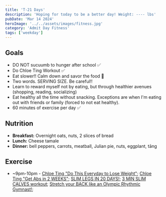 ```yaml
---
title: 'T-21 Days'
description: 'Hoping for today to be a better day! Weight: ---- lbs'
pubDate: 'Mar 14 2024'
heroImage: '../../assets/images/fitness.jpg'
category: 'Admit Day Fitness'
tags: ['weekday']
---
```


## Goals

- DO NOT sucuumb to hunger after school ✅
- Do Chloe Ting Workout ✅
- Eat slower!! Calm down and savor the food 🥂
- Two words. SERVING SIZE. Be careful!!
- Learn to reward myself not by eating, but through healthier avenues (shopping, reading, socializing)
- Eat healthy all the time without snacking. Exceptions are when I'm eating out with friends or family (forced to not eat healthy).
- 60 minutes of exercise per day ✅

## Nutrition

- **Breakfast:** Overnight oats, nuts, 2 slices of bread
- **Lunch:** Cheese tamale
- **Dinner:** bell peppers, carrots, meatball, Julian pie, nuts, eggplant, tāng

## Exercise

- ~9pm-10pm - [Chloe Ting "Do This Everyday to Lose Weight"](https://www.youtube.com/watch?v=2MoGxae-zyo); [Chloe Ting "Get Abs in 2 WEEKS"](https://www.youtube.com/watch?v=2pLT-olgUJs); [SLIM LEGS IN 20 DAYS!](https://www.youtube.com/watch?v=Jg61m0DwURs); [3 MIN SLIM CALVES workout](https://www.youtube.com/watch?v=7UyhQ88ZOSU); [Stretch your BACK like an Olympic Rhythmic Gymnast!](https://www.youtube.com/watch?v=vRWIts0MOM8);
